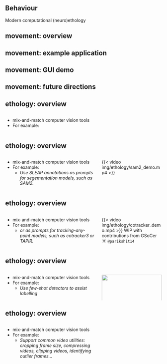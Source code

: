 ## Behaviour

Modern computational (neuro)ethology

## movement: overview


## movement: example application


## movement: GUI demo
<!-- showcase tracks + GUI (1 slide) -> Sofía, with feedback from Niko -->


## movement: future directions

## ethology: overview
<!-- bringing less common computer vision tools to researchers -->
::: {.columns}

::: {.column width="60%"}
:::{.incremental}
- mix-and-match computer vision tools  
- For example:
:::
:::

::: {.column width="40%"}
:::

:::

## ethology: overview
<!-- bringing less common computer vision tools to researchers -->
::: {.columns}
::: {.column width="60%"}
- mix-and-match computer vision tools  
- For example:
    - _Use SLEAP annotations as prompts for segementation models, such as SAM2._
:::

::: {.column width="40%"}
{{< video img/ethology/sam2_demo.mp4 >}}
:::
:::

## ethology: overview
::: {.columns}
::: {.column width="60%"}
- mix-and-match computer vision tools  
- For example:
    - _or as prompts for tracking-any-point models, such as cotracker3 or TAPIR._
:::

::: {.column width="40%"}
<!-- cotracker3 image -->
{{< video img/ethology/cotracker_demo.mp4 >}}
WIP with contributions from GSoCer ☀️ `@parikshit14`
:::
:::

## ethology: overview
::: {.columns}
::: {.column width="60%"}
- mix-and-match computer vision tools  
- For example:
    - _Use few-shot detectors to assist labelling_

:::

::: {.column width="40%"}
<!-- few shot image -->
![](img/ethology/few_shot_demo.png){width=100%}
:::
:::

## ethology: overview
::: {.columns}
::: {.column width="60%"}
- mix-and-match computer vision tools  
- For example:
    - _Support common video utilities: cropping frame size, compressing videos, clipping videos, identifying outlier frames..._

:::

::: {.column width="40%"}
:::
:::
